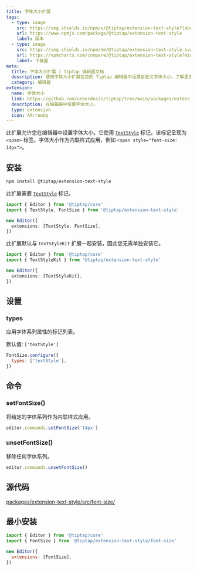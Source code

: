 ```yaml
---
title: 字体大小扩展
tags:
  - type: image
    src: https://img.shields.io/npm/v/@tiptap/extension-text-style?label=version
    url: https://www.npmjs.com/package/@tiptap/extension-text-style
    label: 版本
  - type: image
    src: https://img.shields.io/npm/dm/@tiptap/extension-text-style.svg
    url: https://npmcharts.com/compare/@tiptap/extension-text-style?minimal=true
    label: 下载量
meta:
  title: 字体大小扩展 | Tiptap 编辑器文档
  description: 使用字体大小扩展在您的 Tiptap 编辑器中设置自定义字体大小。了解更多信息，请查看我们的文档。
  category: 编辑器
extension:
  name: 字体大小
  link: https://github.com/ueberdosis/tiptap/tree/main/packages/extension-text-style
  description: 在编辑器中设置字体大小。
  type: extension
  icon: AArrowUp
---
```



此扩展允许您在编辑器中设置字体大小。它使用 [`TextStyle`](/editor/extensions/marks/text-style) 标记，该标记呈现为 `<span>` 标签。字体大小作为内联样式应用，例如 `<span style="font-size: 14px">`。

<CodeDemo path="/Extensions/FontSize" />

## 安装

```bash
npm install @tiptap/extension-text-style
```

此扩展需要 [`TextStyle`](/editor/extensions/marks/text-style) 标记。

```ts
import { Editor } from '@tiptap/core'
import { TextStyle, FontSize } from '@tiptap/extension-text-style'

new Editor({
  extensions: [TextStyle, FontSize],
})
```

此扩展默认与 `TextStyleKit` 扩展一起安装，因此您无需单独安装它。

```ts
import { Editor } from '@tiptap/core'
import { TextStyleKit } from '@tiptap/extension-text-style'

new Editor({
  extensions: [TextStyleKit],
})
```

## 设置

### types

应用字体系列属性的标记列表。

默认值: `['textStyle']`

```js
FontSize.configure({
  types: ['textStyle'],
})
```

## 命令

### setFontSize()

将给定的字体系列作为内联样式应用。

```js
editor.commands.setFontSize('14px')
```

### unsetFontSize()

移除任何字体系列。

```js
editor.commands.unsetFontSize()
```

## 源代码

[packages/extension-text-style/src/font-size/](https://github.com/ueberdosis/tiptap/blob/main/packages/extension-text-style/src/font-size)

## 最小安装

```js
import { Editor } from '@tiptap/core'
import { FontSize } from '@tiptap/extension-text-style/font-size'

new Editor({
  extensions: [FontSize],
})
```